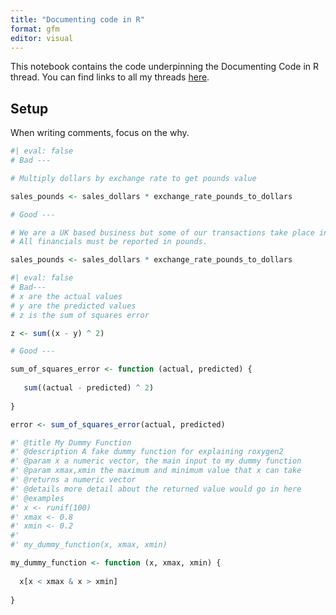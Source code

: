 ```yaml
---
title: "Documenting code in R"
format: gfm
editor: visual
---
```


This notebook contains the code underpinning the Documenting Code in R thread. You can find links to all my threads [here](twitter.com/neilgcurrie).

## Setup

When writing comments, focus on the why.

```r
#| eval: false
# Bad ---

# Multiply dollars by exchange rate to get pounds value

sales_pounds <- sales_dollars * exchange_rate_pounds_to_dollars

# Good ---

# We are a UK based business but some of our transactions take place in pounds. 
# All financials must be reported in pounds.

sales_pounds <- sales_dollars * exchange_rate_pounds_to_dollars
```

```r
#| eval: false
# Bad---
# x are the actual values
# y are the predicted values
# z is the sum of squares error

z <- sum((x - y) ^ 2)

# Good ---

sum_of_squares_error <- function (actual, predicted) {
  
   sum((actual - predicted) ^ 2)
  
}

error <- sum_of_squares_error(actual, predicted)
```

```r
#' @title My Dummy Function
#' @description A fake dummy function for explaining roxygen2
#' @param x a numeric vector, the main input to my dummy function
#' @param xmax,xmin the maximum and minimum value that x can take
#' @returns a numeric vector
#' @details more detail about the returned value would go in here
#' @examples 
#' x <- runif(100)
#' xmax <- 0.8
#' xmin <- 0.2
#' 
#' my_dummy_function(x, xmax, xmin)

my_dummy_function <- function (x, xmax, xmin) {
  
  x[x < xmax & x > xmin]
  
}
```
